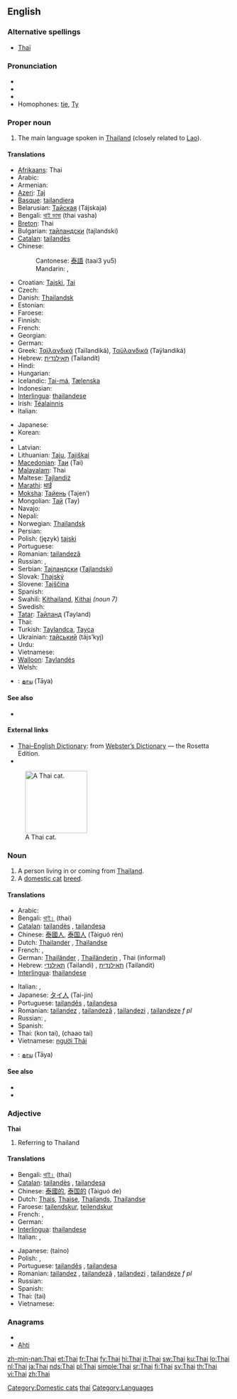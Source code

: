 {{interwiktionary|code=th}}
{{also|thai|thaï}}
==English==
{{wikipedia}}

===Alternative spellings===
*{{sense|cat}} [[Thaï]]
===Pronunciation===
* {{IPA|/taɪ/}}
* {{audio|en-us-Thai.ogg|Audio (US)}}
* {{rhymes|aɪ}}
* Homophones: [[tie]], [[Ty]]

===Proper noun===
{{en-proper noun}}

# The main language spoken in [[Thailand]] (closely related to [[Lao]]).

====Translations====
{{trans-top|language}}
* [[Afrikaans]]: Thai
* Arabic: {{t-|ar|تايلاندي|tr=tailándi}}
* Armenian: {{t-|hy|թաի|tr=t’ai}}
* [[Azeri]]: [[Тај]]
* [[Basque]]: [[tailandiera]]
* Belarusian: [[Тайская]] (Tájskaja) {{f}}
* Bengali: [[থাই ভাষা]] (thai vasha)
* [[Breton]]: Thai
* Bulgarian: [[тайландски]] (tajlandski)
* [[Catalan]]: [[tailandès]] {{m}}
* Chinese:
*: Cantonese: [[泰語]] (taai3 yu5)
*: Mandarin: {{t|zh|泰語|sc=Hani}},  {{t|zh|泰语|tr=Tài-yǔ|sc=Hani}}
* Croatian: [[Tajski]], [[Tai]]
* Czech: {{t-|cs|thajština|f}}
* Danish: [[Thailandsk]]
* Estonian: {{t-|et|Tai}}
* Faroese: {{t-|fo|tai|xs=Faroese}}
* Finnish: {{t+|fi|thai}}
* French: {{t+|fr|thaï|m}}
* Georgian: {{t-|ka|ტაიური|tr=taiuri|sc=Geor|xs=Georgian}}
* German: {{t+|de|Thailändisch|n}}
* Greek: [[Ταϊλανδικά]] (Taïlandiká), [[Ταϋλανδικά]] (Taÿlandiká) {{n|p}}
* Hebrew: [[תאילנדית]] (Tailandít) {{f}}
* Hindi: {{t+|hi|थाई|tr=thā'ī|sc=Deva}}
* Hungarian: {{t-|hu|Thai}}
* Icelandic: [[Tai-má]], [[Tælenska]]
* Indonesian: {{t-|id|Thai|xs=Indonesian}}
* [[Interlingua]]: [[thailandese]]
* Irish: [[Téalainnis]]
* Italian: {{t+|it|tailandese|m}}
{{trans-mid}}
* Japanese: {{t|ja|タイ語|tr=Tai-go|sc=Jpan}}
* Korean: {{t|ko|타일랜드어|tr=Tailaendeu-eo|sc=Kore}}
* {{trreq|Latin}}
* Latvian: {{t-|lv|Tai|xs=Latvian}}
* Lithuanian: [[Tajų]], [[Tajiškai]]
* [[Macedonian]]: [[Таи]] (Tai)
* [[Malayalam]]: Thai
* Maltese: [[Tajlandiż]]
* [[Marathi]]: [[थाई]]
* [[Moksha]]: [[Тайень]] (Tajen’)
* Mongolian: [[Тай]] (Tay)
* Navajo: {{tø|nv|Tʼáí bizaad}}
* Nepali: {{t-|ne|थाई|sc=Deva|xs=Nepali}}
* Norwegian: [[Thailandsk]]
* Persian: {{t|fa|تایلندی|tr=tailandi|sc=fa-Arab}}
* Polish: (język) [[tajski]]
* Portuguese: {{t+|pt|tailandês|m}}
* Romanian: [[tailandeză]] {{f}}
* Russian: {{t|ru|тайский язык|m|tr=tájskij jazýk}}, {{t+|ru|тайский|m|tr=tájskij}}
* Serbian: [[Тајландски]] ([[Tajlandski]])
* Slovak: [[Thajský]]
* Slovene: [[Tajščina]]
* Spanish: {{t+|es|tailandés|m}}
* Swahili: [[Kithailand]], [[Kithai]] ''(noun 7)''
* Swedish: {{t+|sv|thailändska}}
* [[Tatar]]: [[Тайланд]] (Tayland)
* Thai: {{t|th|ภาษาไทย|tr=paasăa tai|sc=Thai}}
* Turkish: [[Taylandca]], [[Tayca]]
* Ukrainian: [[тайський]] (tájs’kyj)
* Urdu: {{t|ur|تهائی|tr=thā'ī|sc=ur-Arab}}
* Vietnamese: {{t|vi|tiếng Thái-lan}}
* [[Walloon]]: [[Taylandès]]
* Welsh: {{t-|cy|Tai|xs=Welsh}}
{{trans-bottom}}
{{checktrans-top}}
* {{ttbc|Tamil}}: [[தாய]] (Tāya)
{{trans-bottom}}

====See also====
*{{langcat}}

====External links====
* [http://www.websters-online-dictionary.org/definition/Thai-english/ Thai–English Dictionary]: from [http://www.websters-online-dictionary.org/ Webster’s Dictionary] — the Rosetta Edition.
* {{ISO 639|link=Ethnologue|1code=th|code=tha}}
[[File:Niobe050905-Siamese Cat.jpeg|thumb|right|140px|A Thai cat.]]

===Noun===
{{en-noun|pl=Thai|pl2=Thais}}

# A person living in or coming from [[Thailand]].
# A [[domestic cat]] [[breed]].

====Translations====
{{trans-top|person}}
* Arabic: {{t-|ar|تايلاندي|tr=tailándi}}
* Bengali: [[থাই।]] (thai)
* [[Catalan]]: [[tailandès]] {{m}}, [[tailandesa]] {{f}}
* Chinese: [[泰國人]], [[泰国人]] (Tàiguó rén)
* Dutch: [[Thailander]] {{m}}, [[Thailandse]] {{f}}
* French: {{t+|fr|Thaïlandais|m}}, {{t+|fr|Thaïlandaise|f}}
* German: [[Thailänder]] {{m}}, [[Thailänderin]] {{f}}, Thai {{m|f}} (informal)
* Hebrew: [[תאילנדי]] (Tailandi) {{m}}, [[תאילנדית]] (Tailandit) {{f}}
* [[Interlingua]]: [[thailandese]]
{{trans-mid}}
* Italian: {{t+|it|tailandese}}, {{t-|it|tailandesi|p}}
* Japanese: [[タイ人]] (Tai-jin)
* Portuguese: [[tailandês]] {{m}}, [[tailandesa]] {{f}}
* Romanian: [[tailandez]] {{m}}, [[tailandeză]] {{f}}, [[tailandezi]] {{p}}, [[tailandeze]] ''f pl''
* Russian: {{t|ru|таец|m|tr=tájec}}, {{t|ru|тайка|f|tr=tájka}}
* Spanish: {{t+|es|tailandés|m}}
* Thai: {{Thai|[[คนไทย]]}} (kon tai), {{Thai|[[ชาวไทย]]}} (chaao tai)
* Vietnamese: [[người Thái]]
{{trans-bottom}}

{{checktrans-top}}
* {{ttbc|Tamil}}: [[தாய]] (Tāya)
{{trans-bottom}}
====See also====
* {{pedia|Thai Cat}}
* {{commonslite|Category:Thaï_cats}}
[[Category:Domestic cats]]

===Adjective===
'''Thai'''

# Referring to Thailand

====Translations====
{{trans-top|Referring to Thailand}}
* Bengali: [[থাই|থাই।]] (thai)
* [[Catalan]]: [[tailandès]] {{m}}, [[tailandesa]] {{f}}
* Chinese: [[泰國的]], [[泰国的]] (Tàiguó de)
* Dutch: [[Thais]], [[Thaise]], [[Thailands]], [[Thailandse]]
* Faroese: [[tailendskur]], [[teilendskur]]
* French: {{t+|fr|thaïlandais|m}}, {{t+|fr|thaïlandaise|f}}
* German: {{t+|de|thailändisch}}
* [[Interlingua]]: [[thailandese]]
* Italian: {{t+|it|tailandese}}, {{t-|it|tailandesi|p}}
{{trans-mid}}
* Japanese: {{Jpan|[[タイの]]}} (taino)
* Polish: {{t+|pl|tajlandzki|m}}, {{t-|pl|tajski|m}}
* Portuguese: [[tailandês]] {{m}}, [[tailandesa]] {{f}}
* Romanian: [[tailandez]] {{m}}, [[tailandeză]] {{f}}, [[tailandezi]] {{p}}, [[tailandeze]] ''f pl''
* Russian: {{t+|ru|тайский|m|tr=tájskij}}
* Spanish: {{t+|es|tailandés|m}}
* Thai: {{Thai|[[ไทย]]}} (tai)
* Vietnamese: {{t-|vi|Thái|xs=Vietnamese}}
{{trans-bottom}}

===Anagrams===
* {{alphagram|ahit}}
* [[Ahti#English|Ahti]]


[[Category:English homophones|thai]]
[[Category:Languages]]

[[zh-min-nan:Thai]]
[[et:Thai]]
[[fr:Thai]]
[[fy:Thai]]
[[hi:Thai]]
[[it:Thai]]
[[sw:Thai]]
[[ku:Thai]]
[[lo:Thai]]
[[nl:Thai]]
[[ja:Thai]]
[[nds:Thai]]
[[pl:Thai]]
[[simple:Thai]]
[[sr:Thai]]
[[fi:Thai]]
[[sv:Thai]]
[[th:Thai]]
[[vi:Thai]]
[[zh:Thai]]